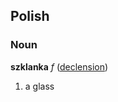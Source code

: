 ==Polish==
===Noun===
'''szklanka''' ''f'' ([[Wiktionary Appendix:Polish hard feminine noun declension|declension]])
# a glass